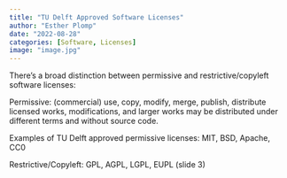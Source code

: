 ```yaml
---
title: "TU Delft Approved Software Licenses"
author: "Esther Plomp"
date: "2022-08-28"
categories: [Software, Licenses]
image: "image.jpg"
---
```


There's a broad distinction between permissive and restrictive/copyleft software licenses:

Permissive: (commercial) use, copy, modify, merge, publish, distribute licensed works, modifications, and larger works may be distributed under different terms and without source code.

Examples of TU Delft approved permissive licenses: MIT, BSD, Apache, CC0

Restrictive/Copyleft: GPL, AGPL, LGPL, EUPL (slide 3)
